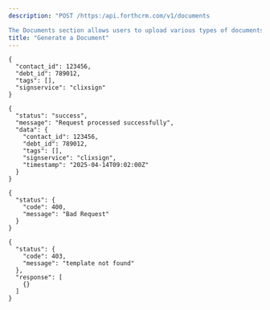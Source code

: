 ```yaml
---
description: "POST /https:/api.forthcrm.com/v1/documents 

The Documents section allows users to upload various types of documents related to contacts, debts, syndications, orders, and loans along with customizable tags. Users can also utilize a sign service for electronic signatures and retrieve detailed information about the uploaded documents, signatories, and signatures. Additionally, this section provides error handling for status codes 400 and 403."
title: "Generate a Document"
---
```


<Accordion title="Request Body" icon="sparkles">
  <RequestExample>

  ```filename
  {
    "contact_id": 123456,
    "debt_id": 789012,
    "tags": [],
    "signservice": "clixsign"
  }
  ```

  </RequestExample>
</Accordion>

<Accordion title="Response Body" icon="sparkles">
  <ResponseExample>

  ```200
  {
    "status": "success",
    "message": "Request processed successfully",
    "data": {
      "contact_id": 123456,
      "debt_id": 789012,
      "tags": [],
      "signservice": "clixsign",
      "timestamp": "2025-04-14T09:02:00Z"
    }
  }
  ```

  
  ```400
  {
    "status": {
      "code": 400,
      "message": "Bad Request"
    }
  }
  ```

  
  ```403
  {
    "status": {
      "code": 403,
      "message": "template not found"
    },
    "response": [
      {}
    ]
  }
  ```

  </ResponseExample>
</Accordion>